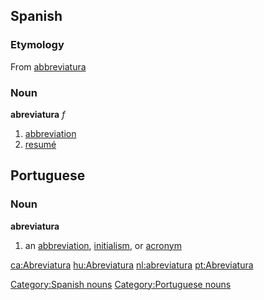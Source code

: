 == Spanish ==
=== Etymology ===
From {{It.}} [[abbreviatura]]
=== Noun ===
[[Category:Spanish nouns]]
'''abreviatura''' ''f''
# [[abbreviation]]
# [[resumé]]

== Portuguese ==
=== Noun ===
[[Category:Portuguese nouns]]
'''abreviatura''' 
# an [[abbreviation]], [[initialism]], or [[acronym]]

[[ca:Abreviatura]]
[[hu:Abreviatura]]
[[nl:abreviatura]]
[[pt:Abreviatura]]